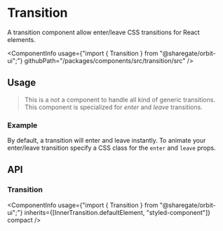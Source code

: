 
<Meta
    title="Components/Transition"
    id="transition"
/>

# Transition

<Tagline>A transition component allow enter/leave CSS transitions for React elements.</Tagline>

<ComponentInfo
    usage={"import { Transition } from \"@sharegate/orbit-ui\";"}
    githubPath="/packages/components/src/transition/src"
/>

## Usage

> This is a not a component to handle all kind of generic transitions. This component is specialized for *enter* and *leave* transitions.

### Example

By default, a transition will enter and leave instantly. To animate your enter/leave transition specify a CSS class for the `enter` and `leave` props.

<Preview filePath="/transition/docs/ControlledTransition" />

## API

### Transition

<ComponentInfo
    usage={"import { Transition } from \"@sharegate/orbit-ui\";"}
    inherits={[InnerTransition.defaultElement, "styled-component"]}
    compact
/>

<ArgsTable of={InnerTransition} sort="alpha" />
